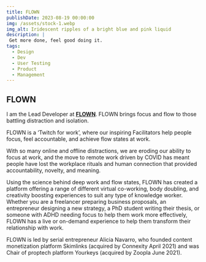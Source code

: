 ```yaml
---
title: FLOWN
publishDate: 2023-08-19 00:00:00
img: /assets/stock-1.webp
img_alt: Iridescent ripples of a bright blue and pink liquid
description: |
 Get more done, feel good doing it. 
tags:
  - Design
  - Dev
  - User Testing
  - Product
  - Management
---
```


## FLOWN

I am the Lead Developer at [**FLOWN**](https://flown.com?referral=miguel-marinvermelho-9f20e). FLOWN brings focus and flow to those battling 
distraction and isolation.

FLOWN is a ‘Twitch for work’, where our inspiring Facilitators help people focus, 
feel accountable, and achieve flow states at work. 

With so many online and offline distractions, we are eroding our ability to focus 
at work, and the move to remote work driven by COVID has meant people have lost the workplace rituals and human connection that provided accountability, novelty, and meaning.

Using the science behind deep work and flow states, FLOWN has created a platform 
offering a range of different virtual co-working, body doubling, and creativity 
boosting experiences to suit any type of knowledge worker. Whether you are a freelancer 
preparing business proposals, an entrepreneur designing a new strategy, a PhD student 
writing their thesis, or someone with ADHD needing focus to help them work more 
effectively, FLOWN has a live or on-demand experience to help them transform their 
relationship with work.

FLOWN is led by serial entrepreneur Alicia Navarro, who founded content monetization 
platform Skimlinks (acquired by Connexity April 2021) and was Chair of proptech platform 
Yourkeys (acquired by Zoopla June 2021).
